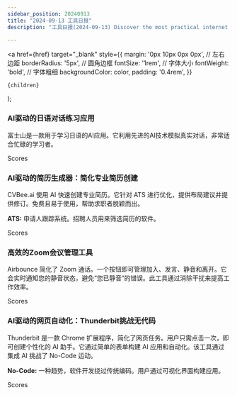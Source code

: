 ```yaml
---
sidebar_position: 20240913
title: "2024-09-13 工具日报"
description: "工具日报(2024-09-13) Discover the most practical internet software, AI tools, and products of 2024 through the Tools Daily!"

---
```



  <a
    href={href}
    target="_blank"
    style={{
      margin: '0px 10px 0px 0px', // 左右边距
      borderRadius: '5px', // 圆角边框
      fontSize: '1rem', // 字体大小
      fontWeight: 'bold', // 字体粗细
      backgroundColor: color,
      padding: '0.4rem',
    }}
  >
    {children}
  </a>
);

### AI驱动的日语对话练习应用

富士山是一款用于学习日语的AI应用。它利用先进的AI技术模拟真实对话，非常适合忙碌的学习者。

<Link href="/news/2024/09/13/AIPowered-Japanese-Conversation-Practice-App" color="#B0C4DE">Scores</Link>

### AI驱动的简历生成器：简化专业简历创建

CVBee.ai 使用 AI 快速创建专业简历。它针对 ATS 进行优化，提供布局建议并提供修订。免费且易于使用，帮助求职者脱颖而出。

**ATS:** 申请人跟踪系统。招聘人员用来筛选简历的软件。

<Link href="/news/2024/09/13/AIPowered-Resume-Builder-Simplifying-Professional-CV-Creatio" color="#B0C4DE">Scores</Link>

### 高效的Zoom会议管理工具

Airbounce 简化了 Zoom 通话。一个按钮即可管理加入、发言、静音和离开。它会实时通知您的静音状态，避免“您已静音”的错误。此工具通过消除干扰来提高工作效率。

<Link href="/news/2024/09/13/Efficient-Zoom-Call-Management-Tool" color="#B0C4DE">Scores</Link>

### AI驱动的网页自动化：Thunderbit挑战无代码

Thunderbit 是一款 Chrome 扩展程序，简化了网页任务。用户只需点击一次，即可创建个性化的 AI 助手。它通过简单的表单构建 AI 应用和自动化。该工具通过集成 AI 挑战了 No-Code 运动。

**No-Code:** 一种趋势，软件开发绕过传统编码。用户通过可视化界面构建应用。

<Link href="/news/2024/09/13/AIPowered-Web-Automation-Challenging-NoCode-with-Thunderbit" color="#B0C4DE">Scores</Link>

